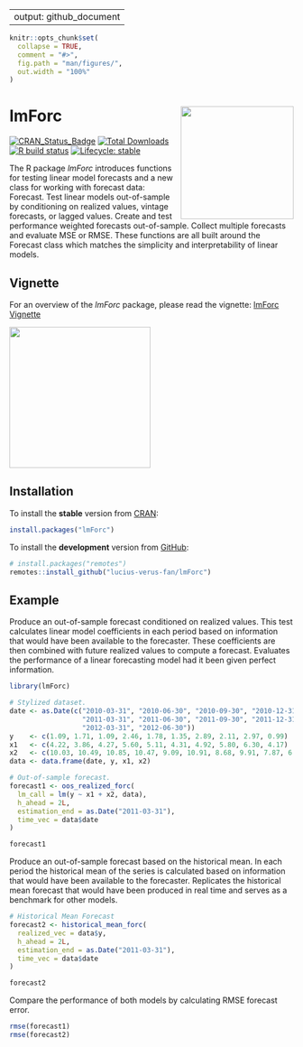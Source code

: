 
---
output: github_document
---
  
<!-- README.md is generated from README.Rmd. Please edit that file -->
  
```r
knitr::opts_chunk$set(
  collapse = TRUE,
  comment = "#>",
  fig.path = "man/figures/",
  out.width = "100%"
)
```

# lmForc <a href='https://github.com/lucius-verus-fan/lmForc/blob/main/vignettes/logo/lmForc_hexSticker.png'><img src='/vignettes/logo/lmForc_hexSticker.png' align="right" height="200" /></a>
<!-- badges: start -->
[![CRAN_Status_Badge](http://www.r-pkg.org/badges/version/lmForc?color=brightgreen)](https://cran.r-project.org/package=lmForc)
[![Total Downloads](http://cranlogs.r-pkg.org/badges/grand-total/lmForc?color=blue)](https://cran.r-project.org/package=lmForc)
[![R build status](https://github.com/lucius-verus-fan/lmForc/workflows/R-CMD-check/badge.svg)](https://github.com/lucius-verus-fan/lmForc/actions)
[![Lifecycle: stable](https://img.shields.io/badge/lifecycle-stable-success.svg)](https://lifecycle.r-lib.org/articles/stages.html)
<!-- badges: end -->
  
<!-- [![Monthly Downloads](http://cranlogs.r-pkg.org/badges/lmForc?color=blue)](https://cran.r-project.org/package=lmForc) -->
  
The R package *lmForc* introduces functions for testing linear model forecasts and a new class for working with forecast data: Forecast. Test linear models out-of-sample by conditioning on realized values, vintage forecasts, or lagged values. Create and test performance weighted forecasts out-of-sample. Collect multiple forecasts and evaluate MSE or RMSE. These functions are all built around the Forecast class which matches the simplicity and interpretability of linear models.

## Vignette

For an overview of the *lmForc* package, please read the vignette: [lmForc Vignette](https://cran.r-project.org/web/packages/lmForc/vignettes/lmForc.html)

<a href='https://github.com/lucius-verus-fan/lmForc/blob/main/vignettes/vignette_demo.png'><img src='/vignettes/logo/lmForc_hexSticker.png' align="center" height="250" /></a>

## Installation

To install the **stable** version from [CRAN](https://cran.r-project.org/package=lmForc):
  
```r
install.packages("lmForc")
```

To install the **development** version from [GitHub](https://github.com/lucius-verus-fan/lmForc):
  
```r
# install.packages("remotes")
remotes::install_github("lucius-verus-fan/lmForc")
```

## Example

Produce an out-of-sample forecast conditioned on realized values. This test calculates linear model coefficients in each period based on information that would have been available to the forecaster. These coefficients are then combined with future realized values to compute a forecast. Evaluates the performance of a linear forecasting model had it been given perfect information.

```r
library(lmForc)

# Stylized dataset.
date <- as.Date(c("2010-03-31", "2010-06-30", "2010-09-30", "2010-12-31",
                  "2011-03-31", "2011-06-30", "2011-09-30", "2011-12-31", 
                  "2012-03-31", "2012-06-30"))
y    <- c(1.09, 1.71, 1.09, 2.46, 1.78, 1.35, 2.89, 2.11, 2.97, 0.99)
x1   <- c(4.22, 3.86, 4.27, 5.60, 5.11, 4.31, 4.92, 5.80, 6.30, 4.17)
x2   <- c(10.03, 10.49, 10.85, 10.47, 9.09, 10.91, 8.68, 9.91, 7.87, 6.63)
data <- data.frame(date, y, x1, x2)

# Out-of-sample forecast.
forecast1 <- oos_realized_forc(
  lm_call = lm(y ~ x1 + x2, data),
  h_ahead = 2L,
  estimation_end = as.Date("2011-03-31"),
  time_vec = data$date
)

forecast1
```

Produce an out-of-sample forecast based on the historical mean. In each period 
the historical mean of the series is calculated based on information that would
have been available to the forecaster. Replicates the historical mean forecast 
that would have been produced in real time and serves as a benchmark for other models.


```r
# Historical Mean Forecast
forecast2 <- historical_mean_forc(
  realized_vec = data$y,
  h_ahead = 2L,
  estimation_end = as.Date("2011-03-31"),
  time_vec = data$date
)

forecast2
```

Compare the performance of both models by calculating RMSE forecast error.

```r
rmse(forecast1)
rmse(forecast2)
```

